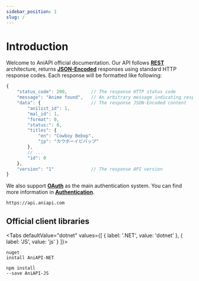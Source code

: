 ```yaml
---
sidebar_position: 1
slug: /
---
```



# Introduction

Welcome to AniAPI official documentation.
Our API follows **[REST](https://en.wikipedia.org/wiki/Representational_state_transfer)** architecture, returns **[JSON-Encoded](https://www.json.org/json-en.html)** responses using standard HTTP response codes.
Each response will be formatted like following:

```js title="Example response"
{
    "status_code": 200,         // The response HTTP status code
    "message": "Anime found",   // An arbitrary message indicating response content
    "data": {                   // The response JSON-Encoded content
        "anilist_id": 1,
        "mal_id": 1,
        "format": 0,
        "status:": 0,
        "titles": {
            "en": "Cowboy Bebop",
            "jp": "カウボーイビバップ"
        },
        // ...
        "id": 0
    },
    "version": "1"              // The response API version
}
```

We also support **[OAuth](https://en.wikipedia.org/wiki/OAuth)** as the main authentication system.
You can find more information in **[Authentication](authentication)**.

```curl title="BASE URL"
https://api.aniapi.com
```

## Official client libraries

<Tabs
    defaultValue="dotnet"
    values={[
        { label: '.NET', value: 'dotnet' },
        { label: 'JS', value: 'js' }
    ]}>
    <TabItem value="dotnet"><pre><code className="language-curl">nuget install AniAPI-NET</code></pre></TabItem>
    <TabItem value="js"><pre><code className="language-curl">npm install --save AniAPI-JS</code></pre></TabItem>
</Tabs>